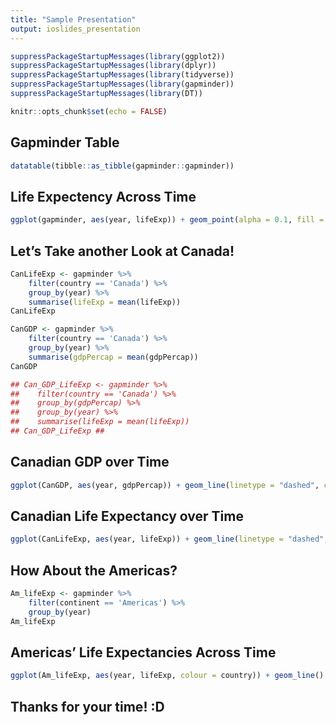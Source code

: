 ```yaml
---
title: "Sample Presentation"
output: ioslides_presentation
--- 
```


```r

suppressPackageStartupMessages(library(ggplot2))
suppressPackageStartupMessages(library(dplyr))
suppressPackageStartupMessages(library(tidyverse))
suppressPackageStartupMessages(library(gapminder))
suppressPackageStartupMessages(library(DT))

```

```r
knitr::opts_chunk$set(echo = FALSE)
```

## Gapminder Table

```r
datatable(tibble::as_tibble(gapminder::gapminder))
```

## Life Expectency Across Time

```r
ggplot(gapminder, aes(year, lifeExp)) + geom_point(alpha = 0.1, fill = "dark blue", colour = "dark blue") + theme_bw() + ylab("Life Expectancy")
```
## Let's Take another Look at Canada!

```r
CanLifeExp <- gapminder %>%
    filter(country == 'Canada') %>%
    group_by(year) %>%
    summarise(lifeExp = mean(lifeExp))
CanLifeExp

CanGDP <- gapminder %>%
    filter(country == 'Canada') %>%
    group_by(year) %>%
    summarise(gdpPercap = mean(gdpPercap))
CanGDP

## Can_GDP_LifeExp <- gapminder %>%
##    filter(country == 'Canada') %>%
##    group_by(gdpPercap) %>%
##    group_by(year) %>%
##    summarise(lifeExp = mean(lifeExp))
## Can_GDP_LifeExp ##
```

## Canadian GDP over Time

```r
ggplot(CanGDP, aes(year, gdpPercap)) + geom_line(linetype = "dashed", colour = "dark grey") + ylab("GDP Per Capita") + theme_minimal() + geom_point(colour = "red")
```

## Canadian Life Expectancy over Time

```r
ggplot(CanLifeExp, aes(year, lifeExp)) + geom_line(linetype = "dashed", colour = "dark grey") + ylab("Life Expectancy") + theme_minimal() + geom_point(colour = "red")
```

## How About the Americas?

```r
Am_lifeExp <- gapminder %>%
    filter(continent == 'Americas') %>%
    group_by(year)
Am_lifeExp
```

## Americas' Life Expectancies Across Time

```r
ggplot(Am_lifeExp, aes(year, lifeExp, colour = country)) + geom_line() + ylab("Life Expectancy") + theme_minimal()
```


## Thanks for your time! :D
 

